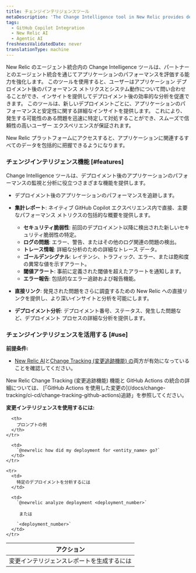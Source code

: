 ```yaml
---
title: チェンジインテリジェンスツール
metaDescription: 'The Change Intelligence tool in New Relic provides detailed insights into your application''s performance and stability following each new deployment, enabling you to swiftly identify and address any issues that may arise, ensuring a smooth and reliable user experience.'
tags:
  - GitHub Copilot Integration
  - New Relic AI
  - Agentic AI
freshnessValidatedDate: never
translationType: machine
---
```


New Relic のエージェント統合内の Change Intelligence ツールは、パートナーとのエージェント統合を通じてアプリケーションのパフォーマンスを評価する能力を強化します。 このツールを使用すると、ユーザーはアプリケーション デプロイメント後のパフォーマンス メトリクスとシステム動作について問い合わせることができ、インサイトを提供してデプロイメント後の効率的な分析を促進できます。 このツールは、新しいデプロイメントごとに、アプリケーションのパフォーマンスと安定性に関する詳細なインサイトを提供します。 これにより、発生する可能性のある問題を迅速に特定して対処することができ、スムーズで信頼性の高いユーザー エクスペリエンスが保証されます。

New Relic プラットフォームにアクセスすると、アプリケーションに関連するすべてのデータを包括的に把握できるようになります。

### チェンジインテリジェンス機能 [#features]

Change Intelligence ツールは、デプロイメント後のアプリケーションのパフォーマンスの監視と分析に役立つさまざまな機能を提供します。

* デプロイメント後のアプリケーションのパフォーマンスを追跡します。

* **集計レポート**: ネイティブ GitHub Copilot エクスペリエンス内で直接、主要なパフォーマンス メトリクスの包括的な概要を提供します。

  * **セキュリティ脆弱性**: 前回のデプロイメント以降に検出された新しいセキュリティ脆弱性の特定。
  * **ログの問題**: エラー、警告、またはその他のログ関連の問題の検出。
  * **トレース情報**: 詳細な分析のための詳細なトレース データ。
  * **ゴールデンシグナル**: レイテンシ、トラフィック、エラー、または飽和度の異常な値を示すアラート。
  * **閾値アラート**: 事前に定義された閾値を超えたアラートを通知します。
  * **エラー報告**: 包括的なエラー追跡および報告機能。

* **直接リンク**: 発見された問題をさらに調査するための New Relic への直接リンクを提供し、より深いインサイトと分析を可能にします。

* **デプロイメント分析**: デプロイメント番号、ステータス、発生した問題など、デプロイメント プロセスの詳細な分析を提供します。

### チェンジインテリジェンスを活用する [#use]

**前提条件:**

* [New Relic AI](/docs/new-relic-solutions/new-relic-one/core-concepts/new-relic-ai/#enable)と[Change Tracking (変更追跡機能) の](/docs/change-tracking/change-tracking-introduction/)両方が有効になっていることを確認してください。

<Callout variant="tip" title="ヒント">
  New Relic Change Tracking (変更追跡機能) 機能と GitHub Actions の統合の詳細については、 [「GitHub Actions を使用した変更の](/docs/change-tracking/ci-cd/change-tracking-github-actions)追跡」を参照してください。
</Callout>

**変更インテリジェンスを使用するには:**

<table>
  <thead>
    <tr>
      <th>
        アクション
      </th>

      <th>
        プロンプトの例
      </th>
    </tr>
  </thead>

  <tbody>
    <tr>
      <td>
        変更インテリジェンスレポートを生成するには
      </td>

      <td>
        `@newrelic how did my deployment for <entity_name> go?`
      </td>
    </tr>

    <tr>
      <td>
        特定のデプロイメントを分析するには
      </td>

      <td>
        `@newrelic analyze deployment <deployment_number>`

         または 

        `<deployment_number>`
      </td>
    </tr>
  </tbody>
</table>
